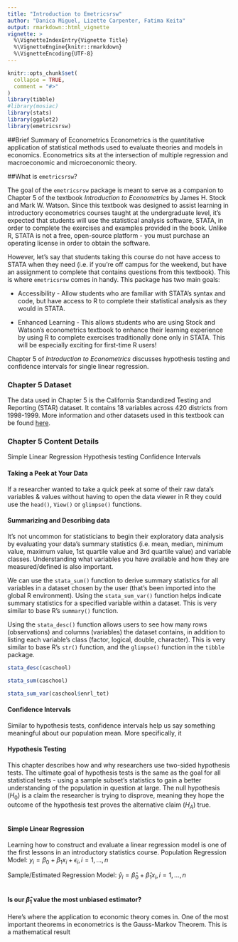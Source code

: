 ```yaml
---
title: "Introduction to Emetricsrsw"
author: "Danica Miguel, Lizette Carpenter, Fatima Keita"
output: rmarkdown::html_vignette
vignette: >
  %\VignetteIndexEntry{Vignette Title}
  %\VignetteEngine{knitr::rmarkdown}
  %\VignetteEncoding{UTF-8}
---
```


```r
knitr::opts_chunk$set(
  collapse = TRUE,
  comment = "#>"
)
library(tibble)
#library(mosiac)
library(stats)
library(ggplot2)
library(emetricsrsw)
```

##Brief Summary of Econometrics
Econometrics is the quantitative application of statistical methods used to evaluate theories and models in economics. Econometrics sits at the intersection of multiple regression and macroeconomic and microeconomic theory.  

##What is `emetricsrsw`?

The goal of the `emetricsrsw` package is meant to serve as a companion to Chapter 5 of the textbook *Introduction to Econometrics* by James H. Stock and Mark W. Watson. Since this textbook was designed to assist learning in introductory econometrics courses taught at the undergraduate level, it’s expected that students will use the statistical analysis software, STATA, in order to complete the exercises and examples provided in the book. Unlike R, STATA is not a free, open-source platform - you must purchase an operating license in order to obtain the software.

However, let’s say that students taking this course do not have access to STATA when they need (i.e. if you’re off campus for the weekend, but have an assignment to complete that contains questions from this textbook). This is where `emetricsrsw` comes in handy. This package has two main goals: 

- Accessibility - Allow students who are familiar with STATA’s syntax and code, but have access to R to complete their statistical analysis as they would in STATA. 

- Enhanced Learning - This allows students who are using Stock and Watson’s econometrics textbook to enhance their learning experience by using R to complete exercises traditionally done only in STATA. This will be especially exciting for first-time R users! 

Chapter 5 of *Introduction to Econometrics* discusses hypothesis testing and confidence intervals for single linear regression. 

### Chapter 5 Dataset
The data used in Chapter 5 is the California Standardized Testing and Reporting (STAR) dataset. It contains 18 variables across 420 districts from 1998-1999. More information and other datasets used in this textbook can be found [here](https://wps.pearsoned.com/aw_stock_ie_3/178/45691/11696965.cw/index.html).


### Chapter 5 Content Details
Simple Linear Regression 
Hypothesis testing 
Confidence Intervals 

#### Taking a Peek at Your Data
If a researcher wanted to take a quick peek at some of their raw data’s variables & values without having to open the data viewer in R they could use the `head()`, `View()` or `glimpse()` functions. 

#### Summarizing and Describing data 
It’s not uncommon for statisticians to begin their exploratory data analysis by evaluating your data’s summary statistics (i.e. mean, median,  minimum value, maximum value, 1st quartile value and 3rd quartile value) and variable classes. Understanding what variables you have available and how they are measured/defined is also important. 

We can use the `stata_sum()` function to derive summary statistics for all variables in a dataset chosen by the user (that’s been imported into the global R environment). Using the `stata_sum_var()` function helps indicate summary statistics for a specified variable within a dataset. This is very similar to base R’s `summary()` function. 

Using the `stata_desc()` function allows users to see how many rows (observations) and columns (variables) the dataset contains, in addition to listing each variable’s class (factor, logical, double, character). This is very similar to base R’s `str()` function, and the `glimpse()` function in the `tibble` package. 

```r
stata_desc(caschool)

stata_sum(caschool)

stata_sum_var(caschool$enrl_tot)
```

#### Confidence Intervals

Similar to hypothesis tests, confidence intervals help us say something meaningful about our population mean. More specifically, it 

#### Hypothesis Testing

This chapter describes how and why researchers use two-sided hypothesis tests. The ultimate goal of hypothesis tests is the same as the goal for all statistical tests - using a sample subset’s statistics to gain a better understanding of the population in question at large. The null hypothesis ($H_0$) is a claim the researcher is trying to disprove, meaning they hope the outcome of the hypothesis test proves the alternative claim ($H_A$) true. 

```r
```

#### Simple Linear Regression

Learning how to construct and evaluate a linear regression model is one of the first lessons in an introductory statistics course. 
Population Regression Model: $y_i = \beta_{0} + \beta_{1} x_i + \epsilon_i, i=1,\dots,n$

Sample/Estimated Regression Model: $\widehat y_i = \widehat\beta_{0} + \widehat\beta_{1} x_i, i=1,\dots,n$

```r

```

#### Is our $\widehat\beta_{1}$ value the most unbiased estimator?

Here's where the application to economic theory comes in. One of the most important theorems in econometrics is the Gauss-Markov Theorem. This is a mathematical result 
